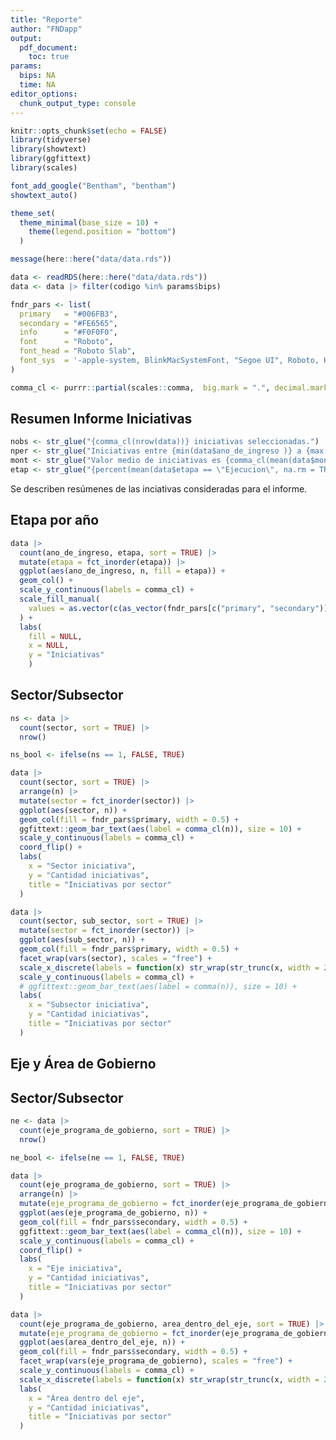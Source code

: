 ```yaml
---
title: "Reporte"
author: "FNDapp"
output: 
  pdf_document:
    toc: true
params:
  bips: NA
  time: NA
editor_options: 
  chunk_output_type: console
---
```


```r
knitr::opts_chunk$set(echo = FALSE)
library(tidyverse)
library(showtext)
library(ggfittext)
library(scales)

font_add_google("Bentham", "bentham")
showtext_auto()

theme_set(
  theme_minimal(base_size = 10) +
    theme(legend.position = "bottom")
  )

message(here::here("data/data.rds"))

data <- readRDS(here::here("data/data.rds"))
data <- data |> filter(codigo %in% params$bips)

fndr_pars <- list(
  primary   = "#006FB3",
  secondary = "#FE6565",
  info      = "#F0F0F0",
  font      = "Roboto",
  font_head = "Roboto Slab",
  font_sys  = '-apple-system, BlinkMacSystemFont, "Segoe UI", Roboto, Helvetica, Arial, sans-serif, "Apple Color Emoji", "Segoe UI Emoji", "Segoe UI Symbol"'
)

comma_cl <- purrr::partial(scales::comma,  big.mark = ".", decimal.mark = ",")
```

## Resumen Informe Iniciativas

```r
nobs <- str_glue("{comma_cl(nrow(data))} iniciativas seleccionadas.")
nper <- str_glue("Iniciativas entre {min(data$ano_de_ingreso )} a {max(data$ano_de_ingreso)}.")
mont <- str_glue("Valor medio de iniciativas es {comma_cl(mean(data$monto_aprobado, na.rm = TRUE), suffix =\"MM\")} de pesos.")
etap <- str_glue("{percent(mean(data$etapa == \"Ejecucion\", na.rm = TRUE), suffix = '\\\\%')} de las iniciativas en etapa de Ejecución.")
```

Se describen resúmenes de las inciativas consideradas para el informe.

\begin{description}

  \item[Iniciativas:] `r nobs`
  \item[Periodos:]    `r nper`
  \item[Monto:]       `r mont`
  \item[Etapa:]       `r etap`
  
\end{description}

## Etapa por año

```r
data |>
  count(ano_de_ingreso, etapa, sort = TRUE) |> 
  mutate(etapa = fct_inorder(etapa)) |> 
  ggplot(aes(ano_de_ingreso, n, fill = etapa)) +
  geom_col() +
  scale_y_continuous(labels = comma_cl) +
  scale_fill_manual(
    values = as.vector(c(as_vector(fndr_pars[c("primary", "secondary")]), "gray30", "gray60"))
  ) +
  labs(
    fill = NULL,
    x = NULL,
    y = "Iniciativas"
    )
```


## Sector/Subsector

```r
ns <- data |> 
  count(sector, sort = TRUE) |> 
  nrow()

ns_bool <- ifelse(ns == 1, FALSE, TRUE)
```


```r
data |> 
  count(sector, sort = TRUE) |> 
  arrange(n) |> 
  mutate(sector = fct_inorder(sector)) |> 
  ggplot(aes(sector, n)) +
  geom_col(fill = fndr_pars$primary, width = 0.5) +
  ggfittext::geom_bar_text(aes(label = comma_cl(n)), size = 10) +
  scale_y_continuous(labels = comma_cl) +
  coord_flip() +
  labs(
    x = "Sector iniciativa",
    y = "Cantidad iniciativas",
    title = "Iniciativas por sector"
  )
```

```r
data |> 
  count(sector, sub_sector, sort = TRUE) |> 
  mutate(sector = fct_inorder(sector)) |> 
  ggplot(aes(sub_sector, n)) +
  geom_col(fill = fndr_pars$primary, width = 0.5) +
  facet_wrap(vars(sector), scales = "free") +
  scale_x_discrete(labels = function(x) str_wrap(str_trunc(x, width = 20), width = 10)) +
  scale_y_continuous(labels = comma_cl) +
  # ggfittext::geom_bar_text(aes(label = comma(n)), size = 10) +
  labs(
    x = "Subsector iniciativa",
    y = "Cantidad iniciativas",
    title = "Iniciativas por sector"
  )
```

## Eje y Área de Gobierno

## Sector/Subsector

```r
ne <- data |> 
  count(eje_programa_de_gobierno, sort = TRUE) |> 
  nrow()

ne_bool <- ifelse(ne == 1, FALSE, TRUE)
```


```r
data |> 
  count(eje_programa_de_gobierno, sort = TRUE) |> 
  arrange(n) |> 
  mutate(eje_programa_de_gobierno = fct_inorder(eje_programa_de_gobierno)) |> 
  ggplot(aes(eje_programa_de_gobierno, n)) +
  geom_col(fill = fndr_pars$secondary, width = 0.5) +
  ggfittext::geom_bar_text(aes(label = comma_cl(n)), size = 10) +
  scale_y_continuous(labels = comma_cl) +
  coord_flip() +
  labs(
    x = "Eje iniciativa",
    y = "Cantidad iniciativas",
    title = "Iniciativas por sector"
  )
```

```r
data |> 
  count(eje_programa_de_gobierno, area_dentro_del_eje, sort = TRUE) |> 
  mutate(eje_programa_de_gobierno = fct_inorder(eje_programa_de_gobierno)) |> 
  ggplot(aes(area_dentro_del_eje, n)) +
  geom_col(fill = fndr_pars$secondary, width = 0.5) +
  facet_wrap(vars(eje_programa_de_gobierno), scales = "free") +
  scale_y_continuous(labels = comma_cl) +
  scale_x_discrete(labels = function(x) str_wrap(str_trunc(x, width = 20), width = 10)) +
  labs(
    x = "Área dentro del eje",
    y = "Cantidad iniciativas",
    title = "Iniciativas por sector"
  )
```
